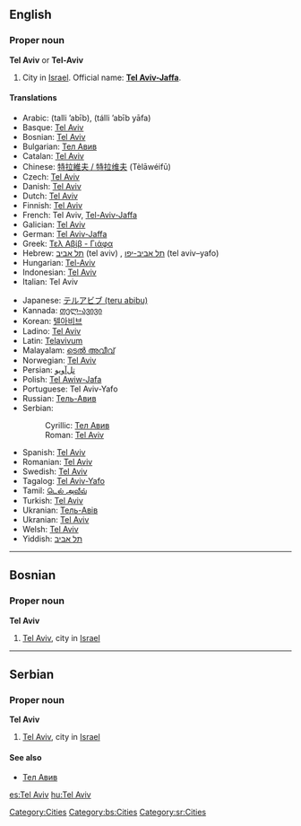 ==English==

===Proper noun===
{{wikipedia}}
'''Tel Aviv''' or '''Tel-Aviv'''

# City in [[Israel]]. Official name: '''[[Tel Aviv-Jaffa]]'''.

====Translations====
{{top}}
* Arabic: {{Arab|[[تل أبيب]]}} (talli ’abīb), {{Arab|[[تل أبيب يافا]]}} (tálli ’abīb  yāfa)
* Basque: [[Tel Aviv]]
* Bosnian: [[Tel Aviv#Bosnian|Tel Aviv]] {{m}}
* Bulgarian: [[Тел Авив]]
* Catalan: [[Tel Aviv]]
* Chinese: [[特拉維夫 / 特拉维夫]] (Tèlāwéifū)
* Czech: [[Tel Aviv]]
* Danish: [[Tel Aviv]]
* Dutch: [[Tel Aviv]]
* Finnish: [[Tel Aviv]]
* French: Tel Aviv, [[Tel-Aviv-Jaffa]]
* Galician: [[Tel Aviv]]
* German: [[Tel Aviv-Jaffa]]
* Greek: [[Τελ Αβίβ - Γιάφα]]
* Hebrew: [[תל אביב]] (tel aviv) {{f}}, [[תל אביב-יפו]] (tel aviv–yafo)
* Hungarian: [[Tel-Aviv]]
* Indonesian: [[Tel Aviv]]
* Italian: Tel Aviv {{f}}
{{mid}}
* Japanese: [[テルアビブ (teru abibu)]]
* Kannada: [[თელ-ავივი]]
* Korean: [[텔아비브]]
* Ladino: [[Tel Aviv]]
* Latin: [[Telavivum]]
* Malayalam: [[ടെല്‍ അവീവ്]]
* Norwegian: [[Tel Aviv]]
* Persian: [[تل‌آویو]]
* Polish: [[Tel Awiw-Jafa]]
* Portuguese: Tel Aviv-Yafo
* Russian: [[Тель-Авив]] {{unicode|(Tɛl’-Avív)}} {{m}}
* Serbian:
*: Cyrillic: [[Тел Авив#Serbian|Тел Авив]] {{m}}
*: Roman: [[Tel Aviv#Serbian|Tel Aviv]] {{m}}
* Spanish: [[Tel Aviv]]
* Romanian: [[Tel Aviv]]
* Swedish: [[Tel Aviv]]
* Tagalog: [[Tel Aviv-Yafo]] 
* Tamil: [[டெல் அவீவ்]] 
* Turkish: [[Tel Aviv]]
* Ukranian: [[Тель-Авів]]
* Ukranian: [[Tel Aviv]]
* Welsh: [[Tel Aviv]]
* Yiddish: [[תל אביב]] 
{{bottom}}

[[Category:Cities]]

----

==Bosnian==

===Proper noun===
'''Tel Aviv''' {{m}}

# [[Tel Aviv]], city in [[Israel]]

[[Category:bs:Cities]]

----

==Serbian==

===Proper noun===
'''Tel Aviv''' {{m}}

# [[Tel Aviv]], city in [[Israel]]

====See also====
* [[Тел Авив#Serbian|Тел Авив]]

[[Category:sr:Cities]]

[[es:Tel Aviv]]
[[hu:Tel Aviv]]